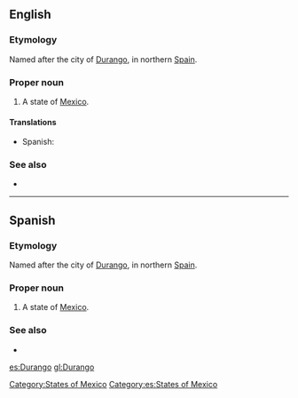 ==English==

===Etymology===
Named after the city of [[w:Durango, Biscay|Durango]], in northern [[Spain]].

===Proper noun===
{{en-proper noun}}

# A state of [[Mexico]].

====Translations====
{{trans-top|state of Mexico}}
*Spanish: {{t|es|Durango|m}}
{{trans-mid}}
{{trans-bottom}}

===See also===
*{{pedialite}}

[[Category:States of Mexico]]

----

==Spanish==

===Etymology===
Named after the city of [[w:Durango, Biscay|Durango]], in northern [[Spain]].

===Proper noun===
{{es-proper noun|m}}

# A state of [[Mexico]].

===See also===
* {{pedialite|lang=es}}

[[Category:es:States of Mexico]]

[[es:Durango]]
[[gl:Durango]]